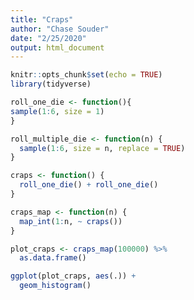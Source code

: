 ```yaml
---
title: "Craps"
author: "Chase Souder"
date: "2/25/2020"
output: html_document
---
```


```r
knitr::opts_chunk$set(echo = TRUE)
library(tidyverse)
```


```r
roll_one_die <- function(){
sample(1:6, size = 1)
}

roll_multiple_die <- function(n) {
  sample(1:6, size = n, replace = TRUE)
}

craps <- function() {
  roll_one_die() + roll_one_die()
}

craps_map <- function(n) {
  map_int(1:n, ~ craps())
}

plot_craps <- craps_map(100000) %>%
  as.data.frame() 

ggplot(plot_craps, aes(.)) +
  geom_histogram()
```